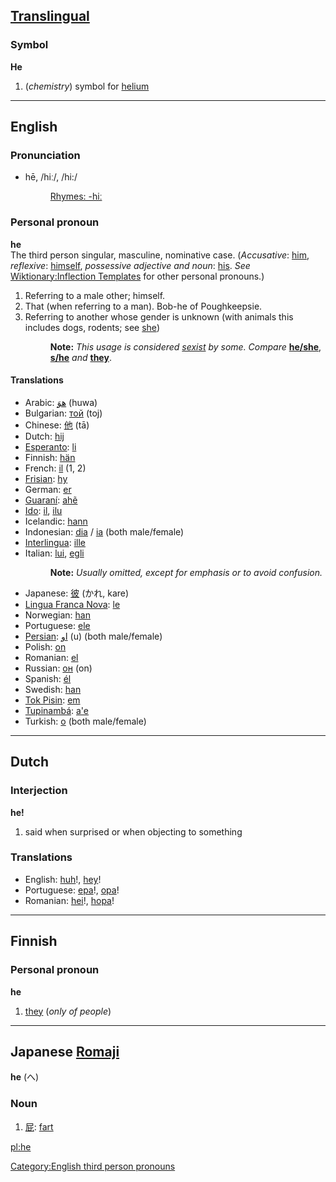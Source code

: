==[[Translingual]]==
===Symbol===
'''He'''

#(''chemistry'') symbol for [[helium]]

----
==English==
===Pronunciation===
*hē, /hiː/, /hi:/
*:[[Rhymes:English:-hiː|Rhymes: -hiː]]

===Personal pronoun===
'''he'''<br>
The third person singular, masculine, nominative case. (''Accusative'': [[him]],  ''reflexive'': [[himself]], ''possessive adjective and noun'': [[his]]. ''See'' [[Wiktionary:Inflection Templates]] for other personal pronouns.) 

#Referring to a male other; himself.
#That (when referring to a man). Bob-he of Poughkeepsie.
#Referring to another whose gender is unknown (with animals this includes dogs, rodents; see [[she]])
#:'''Note:''' ''This usage is considered [[sexist]] by some.  Compare'' '''[[he/she]]''', '''[[s/he]]''' ''and'' '''[[they]]'''.

====Translations====
*Arabic: [[هوَ]] (huwa)
*Bulgarian: [[той]] (toj)
*Chinese: [[他]] (tā)
*Dutch: [[hij]]
*[[Esperanto]]: [[li]]
*Finnish: [[hän]]
*French: [[il]] (1, 2)
*[[Frisian]]: [[hy]]
*German: [[er]]
*[[Guaraní]]: [[ahẽ]]
*[[Ido]]: [[il]], [[ilu]]
*Icelandic: [[hann]]
*Indonesian: [[dia]] / [[ia]] (both male/female)
*[[Interlingua]]: [[ille]]
*Italian: [[lui#Italian|lui]], [[egli]]
*:'''Note:''' ''Usually omitted, except for emphasis or to avoid confusion.''
*Japanese: [[彼]] (かれ, kare)
*[[Lingua Franca Nova]]: [[le]]
*Norwegian: [[han]]
*Portuguese: [[ele]]
*[[Persian]]: [[او]] (u) (both male/female)
*Polish: [[on]]
*Romanian: [[el]]
*Russian: [[он]] (on)
*Spanish: [[él]]
*Swedish: [[han]]
*[[Tok Pisin]]: [[em]]
*[[Tupinambá]]: [[a'e]]
*Turkish: [[o]] (both male/female)

----

==Dutch==
===Interjection===
'''he!'''

# said when surprised or when objecting to something

===Translations===
*English: [[huh]]!, [[hey]]!
*Portuguese: [[epa]]!, [[opa]]!
*Romanian: [[hei]]!, [[hopa]]!

----

==Finnish==
===Personal pronoun===
'''he'''

#[[they]] (''only of people'')

----

==Japanese [[Romaji]]==
'''he''' (へ)

===Noun===
#[[屁]]: [[fart]]

[[Category:English third person pronouns]]
[[pl:he]]